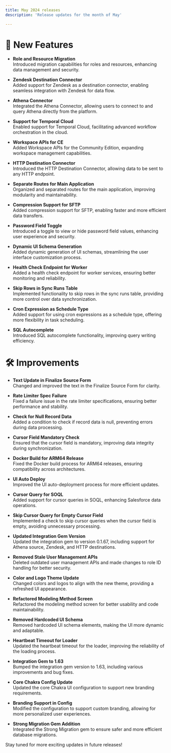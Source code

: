 ```yaml
---
title: May 2024 releases
description: 'Release updates for the month of May'

---
```



# 🚀 New Features

- **Role and Resource Migration**  
  Introduced migration capabilities for roles and resources, enhancing data management and security.

- **Zendesk Destination Connector**  
  Added support for Zendesk as a destination connector, enabling seamless integration with Zendesk for data flow.

- **Athena Connector**  
  Integrated the Athena Connector, allowing users to connect to and query Athena directly from the platform.

- **Support for Temporal Cloud**  
  Enabled support for Temporal Cloud, facilitating advanced workflow orchestration in the cloud.

- **Workspace APIs for CE**  
  Added Workspace APIs for the Community Edition, expanding workspace management capabilities.

- **HTTP Destination Connector**  
  Introduced the HTTP Destination Connector, allowing data to be sent to any HTTP endpoint.

- **Separate Routes for Main Application**  
  Organized and separated routes for the main application, improving modularity and maintainability.

- **Compression Support for SFTP**  
  Added compression support for SFTP, enabling faster and more efficient data transfers.

- **Password Field Toggle**  
  Introduced a toggle to view or hide password field values, enhancing user experience and security.

- **Dynamic UI Schema Generation**  
  Added dynamic generation of UI schemas, streamlining the user interface customization process.

- **Health Check Endpoint for Worker**  
  Added a health check endpoint for worker services, ensuring better monitoring and reliability.

- **Skip Rows in Sync Runs Table**  
  Implemented functionality to skip rows in the sync runs table, providing more control over data synchronization.

- **Cron Expression as Schedule Type**  
  Added support for using cron expressions as a schedule type, offering more flexibility in task scheduling.

- **SQL Autocomplete**  
  Introduced SQL autocomplete functionality, improving query writing efficiency.




# 🛠️ Improvements

- **Text Update in Finalize Source Form**  
  Changed and improved the text in the Finalize Source Form for clarity.

- **Rate Limiter Spec Failure**  
  Fixed a failure issue in the rate limiter specifications, ensuring better performance and stability.

- **Check for Null Record Data**  
  Added a condition to check if record data is null, preventing errors during data processing.

- **Cursor Field Mandatory Check**  
  Ensured that the cursor field is mandatory, improving data integrity during synchronization.

- **Docker Build for ARM64 Release**  
  Fixed the Docker build process for ARM64 releases, ensuring compatibility across architectures.

- **UI Auto Deploy**  
  Improved the UI auto-deployment process for more efficient updates.

- **Cursor Query for SOQL**  
  Added support for cursor queries in SOQL, enhancing Salesforce data operations.

- **Skip Cursor Query for Empty Cursor Field**  
  Implemented a check to skip cursor queries when the cursor field is empty, avoiding unnecessary processing.

- **Updated Integration Gem Version**  
  Updated the integration gem to version 0.1.67, including support for Athena source, Zendesk, and HTTP destinations.

- **Removed Stale User Management APIs**  
  Deleted outdated user management APIs and made changes to role ID handling for better security.

- **Color and Logo Theme Update**  
  Changed colors and logos to align with the new theme, providing a refreshed UI appearance.

- **Refactored Modeling Method Screen**  
  Refactored the modeling method screen for better usability and code maintainability.

- **Removed Hardcoded UI Schema**  
  Removed hardcoded UI schema elements, making the UI more dynamic and adaptable.

- **Heartbeat Timeout for Loader**  
  Updated the heartbeat timeout for the loader, improving the reliability of the loading process.

- **Integration Gem to 1.63**  
  Bumped the integration gem version to 1.63, including various improvements and bug fixes.

- **Core Chakra Config Update**  
  Updated the core Chakra UI configuration to support new branding requirements.

- **Branding Support in Config**  
  Modified the configuration to support custom branding, allowing for more personalized user experiences.

- **Strong Migration Gem Addition**  
  Integrated the Strong Migration gem to ensure safer and more efficient database migrations.

<Note>Stay tuned for more exciting updates in future releases!</Note>
